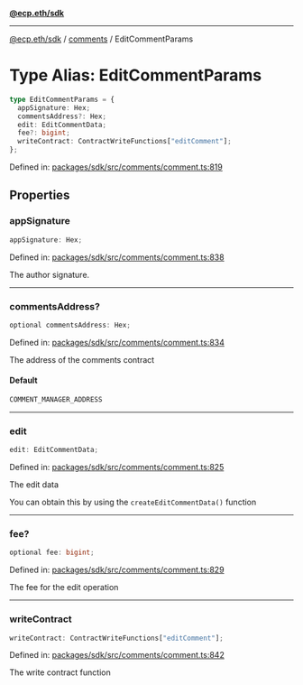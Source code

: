[**@ecp.eth/sdk**](../../index.mdx)

***

[@ecp.eth/sdk](/sdk-reference/index.mdx) / [comments](/sdk-reference/comments/index.mdx) / EditCommentParams

# Type Alias: EditCommentParams

```ts
type EditCommentParams = {
  appSignature: Hex;
  commentsAddress?: Hex;
  edit: EditCommentData;
  fee?: bigint;
  writeContract: ContractWriteFunctions["editComment"];
};
```

Defined in: [packages/sdk/src/comments/comment.ts:819](https://github.com/ecp-eth/comments-monorepo/blob/main/packages/sdk/src/comments/comment.ts#L819)

## Properties

### appSignature

```ts
appSignature: Hex;
```

Defined in: [packages/sdk/src/comments/comment.ts:838](https://github.com/ecp-eth/comments-monorepo/blob/main/packages/sdk/src/comments/comment.ts#L838)

The author signature.

***

### commentsAddress?

```ts
optional commentsAddress: Hex;
```

Defined in: [packages/sdk/src/comments/comment.ts:834](https://github.com/ecp-eth/comments-monorepo/blob/main/packages/sdk/src/comments/comment.ts#L834)

The address of the comments contract

#### Default

```ts
COMMENT_MANAGER_ADDRESS
```

***

### edit

```ts
edit: EditCommentData;
```

Defined in: [packages/sdk/src/comments/comment.ts:825](https://github.com/ecp-eth/comments-monorepo/blob/main/packages/sdk/src/comments/comment.ts#L825)

The edit data

You can obtain this by using the `createEditCommentData()` function

***

### fee?

```ts
optional fee: bigint;
```

Defined in: [packages/sdk/src/comments/comment.ts:829](https://github.com/ecp-eth/comments-monorepo/blob/main/packages/sdk/src/comments/comment.ts#L829)

The fee for the edit operation

***

### writeContract

```ts
writeContract: ContractWriteFunctions["editComment"];
```

Defined in: [packages/sdk/src/comments/comment.ts:842](https://github.com/ecp-eth/comments-monorepo/blob/main/packages/sdk/src/comments/comment.ts#L842)

The write contract function
